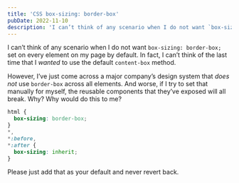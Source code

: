 ```yaml
---
title: 'CSS box-sizing: border-box'
pubDate: 2022-11-10
description: 'I can’t think of any scenario when I do not want `box-sizing: border-box;` set on every element on my page by default. In fact, I can’t think of the last time that I wanted to use the default `content-box` method. However, I’ve just come across a major company’s design system that does not use `border-box` across all elements.'
---
```


I can’t think of any scenario when I do not want `box-sizing: border-box;` set on every element on my page by default. In fact, I can’t think of the last time that I _wanted_ to use the default `content-box` method.

However, I’ve just come across a major company’s design system that _does not_ use `border-box` across all elements. And worse, if I try to set that manually for myself, the reusable components that they’ve exposed will all break. Why? Why would do this to me?

```css
html {
  box-sizing: border-box;
}
*,
*:before,
*:after {
  box-sizing: inherit;
}
```

Please just add that as your default and never revert back.
